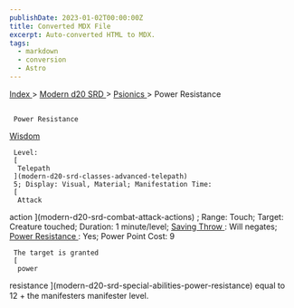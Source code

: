 ```yaml
---
publishDate: 2023-01-02T00:00:00Z
title: Converted MDX File
excerpt: Auto-converted HTML to MDX.
tags:
  - markdown
  - conversion
  - Astro
---
```


[
Index
](-index) >
[
Modern d20 SRD
](modern-d20-srd-index) >
[
Psionics
](modern-d20-srd-psionics-index) > Power Resistance

##

     Power Resistance

[
Wisdom
](modern-d20-srd-basics-ability-scores)

     Level:
     [
      Telepath
     ](modern-d20-srd-classes-advanced-telepath)
     5; Display: Visual, Material; Manifestation Time:
     [
      Attack

action
](modern-d20-srd-combat-attack-actions)
; Range: Touch; Target: Creature touched; Duration: 1 minute/level;
[
Saving
Throw
](modern-d20-srd-basics-saving-throws)
: Will negates;
[
Power
Resistance
](modern-d20-srd-special-abilities-power-resistance)
: Yes; Power Point Cost: 9

     The target is granted
     [
      power

resistance
](modern-d20-srd-special-abilities-power-resistance)
equal to 12 + the manifesters manifester level.
